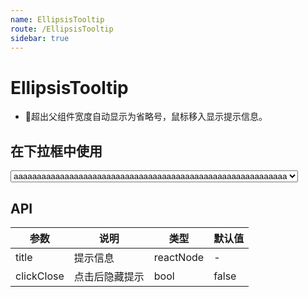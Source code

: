 ```yaml
---
name: EllipsisTooltip
route: /EllipsisTooltip
sidebar: true
---
```



# EllipsisTooltip 

- 超出父组件宽度自动显示为省略号，鼠标移入显示提示信息。

## 在下拉框中使用
<Playground>
<Select style={{ width:'200px' }}>
    <Option key='aaa'>
        <EllipsisTooltip 
        clickClose 
        title='aaaaaaaaaaaaaaaaaaaaaaaaaaaaaaaaaaaaaaaaaaaaaaaaaaaaaaaaaaa'>
        aaaaaaaaaaaaaaaaaaaaaaaaaaaaaaaaaaaaaaaaaaaaaaaaaaaaaaaaaaa
        </EllipsisTooltip>
    </Option>
    <Option key='bbb'>bbb</Option>
</Select>
</Playground>

## API

| 参数 | 说明 | 类型 | 默认值 |
| --- | --- | --- | --- |
| title | 提示信息 | reactNode | - |
| clickClose | 点击后隐藏提示 | bool | false |

